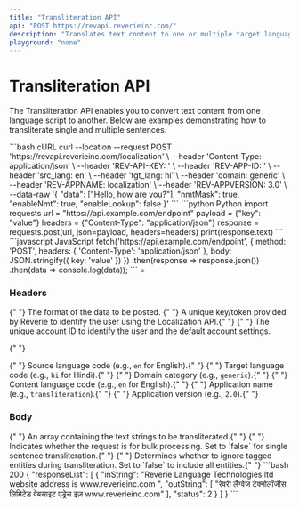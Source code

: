 ```yaml
---
title: "Transliteration API"
api: "POST https://revapi.reverieinc.com/"
description: "Translates text content to one or multiple target languages"
playground: "none"
---
```


# Transliteration API

The Transliteration API enables you to convert text content from one language script to another. Below are examples demonstrating how to transliterate single and multiple sentences.

<RequestExample>
```bash cURL
curl --location --request POST 'https://revapi.reverieinc.com/localization' \
--header 'Content-Type: application/json' \
--header 'REV-API-KEY: <YOUR API KEY>' \
--header 'REV-APP-ID: <YOUR APP-ID>' \
--header 'src_lang: en' \
--header 'tgt_lang: hi' \
--header 'domain: generic' \
--header 'REV-APPNAME: localization' \
--header 'REV-APPVERSION: 3.0' \
--data-raw '{
"data": ["Hello, how are you?"],
"nmtMask": true,
"enableNmt": true,
"enableLookup": false
}'
```
```python Python
import requests
url = "https://api.example.com/endpoint"
payload = {"key": "value"}
headers = {"Content-Type": "application/json"}
response = requests.post(url, json=payload, headers=headers)
print(response.text)
```
```javascript JavaScript
fetch('https://api.example.com/endpoint', {
method: 'POST',
headers: {
'Content-Type': 'application/json'
},
body: JSON.stringify({
key: 'value'
})
})
.then(response => response.json())
.then(data => console.log(data));
```
</RequestExample>
=

### Headers

<ParamField header="Content-Type" type="string" required>
  {" "}
  The format of the data to be posted.
</ParamField> <ParamField header="REV-API-KEY" type="string" required>
  {" "}
  A unique key/token provided by Reverie to identify the user using the Localization
  API.{" "}
</ParamField> <ParamField header="REV-APP-ID" type="string" required>
  {" "}
  The unique account ID to identify the user and the default account settings.

{" "}

</ParamField> <ParamField header="src_lang" type="string" required>
  {" "}
  Source language code (e.g., `en` for English).{" "}
</ParamField> 
<ParamField header="tgt_lang" type="string" required>
  {" "}
  Target language code (e.g., `hi` for Hindi).{" "}
</ParamField> <ParamField header="domain" type="string" required>
  {" "}
  Domain category (e.g., `generic`).{" "}
</ParamField> <ParamField header="cnt_lang" type="string" required>
  {" "}
  Content language code (e.g., `en` for English).{" "}
</ParamField> <ParamField header="REV-APPNAME" type="string" required>
  {" "}
  Application name (e.g., `transliteration`).{" "}
</ParamField> <ParamField header="REV-APPVERSION" type="string" required>
  {" "}
  Application version (e.g., `2.0`).{" "}
</ParamField>

### Body

<ParamField body="data" type="array" required>
  {" "}
  An array containing the text strings to be transliterated.{" "}
</ParamField> <ParamField body="isBulk" type="boolean" required>
  {" "}
  Indicates whether the request is for bulk processing. Set to `false` for single
  sentence transliteration.{" "}
</ParamField> <ParamField body="ignoreTaggedEntities" type="boolean" required>
  {" "}
  Determines whether to ignore tagged entities during transliteration. Set to `false`
  to include all entities.{" "}
</ParamField>

<ResponseExample>
```bash 200
{
	"responseList": [
    	{
        	"inString": "Reverie Language Technologies ltd website address is www.reverieinc.com ",
        	"outString": [
            	"रेवरी लैंग्वेज टेक्नोलॉजीस लिमिटेड वेबसाइट एड्रेस इज़ www.reverieinc.com"
        	],
        	"status": 2
    	}
   ]
}
```
</ResponseExample>
